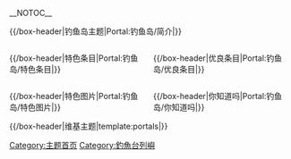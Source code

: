 {{noteTA
| T = zh-cn:Portal:钓鱼岛; zh-tw:Portal:釣魚臺; zh-hk:Portal:釣魚台; zh-sg:Portal:钓鱼岛;
| G1 = 钓鱼台
| 1 = zh-cn:台; zh-hk:臺; zh-tw:臺;
}}
__NOTOC__

{{browsebar}}
<div style="width:100%;">
    <div style="width:100%">{{/box-header|钓鱼岛主题|Portal:钓鱼岛/简介|}}{{Portal:钓鱼岛/简介}}{{Portal:钓鱼岛/box-footer|}}</div>
    <div style="width:100%; height:auto;">
        <div style="float:left; width:49%;">{{/box-header|特色条目|Portal:钓鱼岛/特色条目|}}{{Portal:钓鱼岛/特色条目}}{{Portal:钓鱼岛/box-footer|}}</div>
        <div style="float:right; width:49%;">{{/box-header|优良条目|Portal:钓鱼岛/优良条目|}}{{Portal:钓鱼岛/优良条目}}{{Portal:钓鱼岛/box-footer|}}</div>
    </div>

   <div style="width:100%; clear:both;">
       <div style="float:left; width:49%;">{{/box-header|特色图片|Portal:钓鱼岛/特色图片|}}{{Portal:钓鱼岛/特色图片}}{{Portal:钓鱼岛/box-footer|}}</div>
       <div style="float:right; width:49%">{{/box-header|你知道吗|Portal:钓鱼岛/你知道吗|}}{{Portal:钓鱼岛/你知道吗}}{{Portal:钓鱼岛/box-footer|}}</div>
    </div>
    <div style="width:100%; clear:both;">{{/box-header|维基主题|template:portals|}}{{portals}}{{Portal:钓鱼岛/box-footer|}}</div>
</div>

[[Category:主题首页|Category:主题首页]]
[[Category:釣魚台列嶼|Category:釣魚台列嶼]]